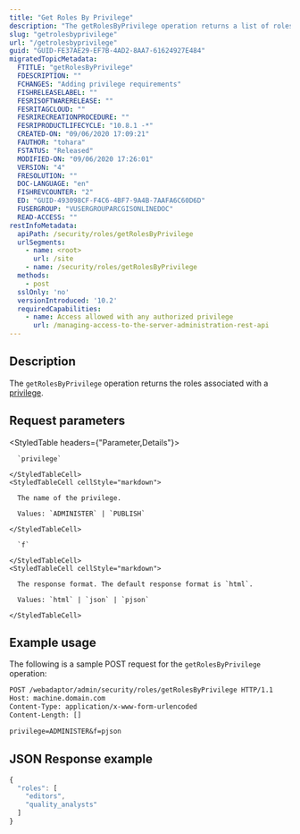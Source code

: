 ```yaml
---
title: "Get Roles By Privilege"
description: "The getRolesByPrivilege operation returns a list of roles assigned a specific privilege."
slug: "getrolesbyprivilege"
url: "/getrolesbyprivilege"
guid: "GUID-FE37AE29-EF7B-4AD2-8AA7-61624927E484"
migratedTopicMetadata:
  FTITLE: "getRolesByPrivilege"
  FDESCRIPTION: ""
  FCHANGES: "Adding privilege requirements"
  FISHRELEASELABEL: ""
  FESRISOFTWARERELEASE: ""
  FESRITAGCLOUD: ""
  FESRIRECREATIONPROCEDURE: ""
  FESRIPRODUCTLIFECYCLE: "10.8.1 -*"
  CREATED-ON: "09/06/2020 17:09:21"
  FAUTHOR: "tohara"
  FSTATUS: "Released"
  MODIFIED-ON: "09/06/2020 17:26:01"
  VERSION: "4"
  FRESOLUTION: ""
  DOC-LANGUAGE: "en"
  FISHREVCOUNTER: "2"
  ED: "GUID-493098CF-F4C6-4BF7-9A4B-7AAFA6C60D6D"
  FUSERGROUP: "VUSERGROUPARCGISONLINEDOC"
  READ-ACCESS: ""
restInfoMetadata:
  apiPath: /security/roles/getRolesByPrivilege
  urlSegments:
    - name: <root>
      url: /site
    - name: /security/roles/getRolesByPrivilege
  methods:
    - post
  sslOnly: 'no'
  versionIntroduced: '10.2'
  requiredCapabilities:
    - name: Access allowed with any authorized privilege
      url: /managing-access-to-the-server-administration-rest-api
---
```


## Description

The `getRolesByPrivilege` operation returns the roles associated with a [privilege](/assignprivilege).


##  Request parameters

<StyledTable headers={"Parameter,Details"}>
  <StyledTableRow>
    <StyledTableCell cellStyle="markdown">

      `privilege` 

    </StyledTableCell>
    <StyledTableCell cellStyle="markdown">

      The name of the privilege.

      Values: `ADMINISTER` | `PUBLISH`

    </StyledTableCell>
  </StyledTableRow>
  <StyledTableRow>
    <StyledTableCell cellStyle="markdown">

      `f` 

    </StyledTableCell>
    <StyledTableCell cellStyle="markdown">

      The response format. The default response format is `html`.

      Values: `html` | `json` | `pjson`

    </StyledTableCell>
  </StyledTableRow>
</StyledTable>


## Example usage

The following is a sample POST request for the `getRolesByPrivilege` operation:

```markdown
POST /webadaptor/admin/security/roles/getRolesByPrivilege HTTP/1.1
Host: machine.domain.com
Content-Type: application/x-www-form-urlencoded
Content-Length: []

privilege=ADMINISTER&f=pjson
```

## JSON Response example

```javascript
{
  "roles": [
    "editors",
    "quality_analysts"
  ]
}
```